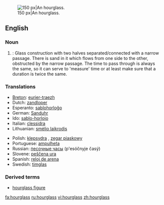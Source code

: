 [[Image:Wooden_hourglass.jpg|thumb|right|150 px|An hourglass.]]
==English==
{{wikipedia}}
===Noun===
{{en-noun|es}}
#{{time}}: Glass construction with two halves separated/connected with a narrow passage. There is sand in it which flows from one side to the other, obstructed by the narrow passage. The time to pass through is always the same, so it can serve to 'measure' time or at least make sure that a duration is twice the same.

===Translations===
{{top}}
*[[Breton]]: [[eurier-traezh]] {{m}}
*Dutch: [[zandloper]] {{m}}
*Esperanto: [[sablohorloĝo]]
*German: [[Sanduhr]] {{f}}
*Ido: [[sablo-horlojo]]
*Italian: [[clessidra]] {{f}}
*Lithuanian: [[smėlio laikrodis]] {{m}}
{{mid}}
*Polish: [[klepsydra]] {{f}}, [[zegar piaskowy]] {{m}}
*Portuguese: [[ampulheta]] {{f}}
*Russian: [[песочные часы]] (p'esóčnyje časý) {{p}}
*Slovene: [[peščena ura]] {{f}}
*Spanish: [[reloj de arena]] {{m}}
*Swedish: [[timglas]]
{{bottom}}

===Derived terms===
*[[hourglass figure]]

[[fa:hourglass]]
[[ru:hourglass]]
[[vi:hourglass]]
[[zh:hourglass]]
